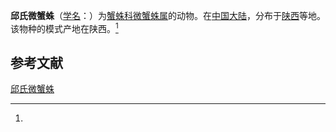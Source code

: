 {{Speciesbox
| name = 邱氏微蟹蛛
| status = 
| status_system = 
| image = 
| genus = Lysiteles
| species = qiuae
| authority = (Song et Wang, 1991)<ref name='id14534'>{{cite web| url =http://www.bioinfo.cn/db05/BjdwSpecies.php?action=view&id=14534| title =邱氏微蟹蛛| work =《中国动物物种编目数据库》| publisher =中国科学院微生物研究所| author =中国科学院动物研究所| accessdate =2009-04-28| deadurl =yes| archiveurl =https://web.archive.org/web/20160305024149/http://www.bioinfo.cn/db05/BjdwSpecies.php?action=view&id=14534| archivedate =2016-03-05}}</ref>
}}

'''邱氏微蟹蛛'''（[[学名|学名]]：{{lang|la|''Lysiteles qiuae''}}）为[[蟹蛛科|蟹蛛科]][[微蟹蛛属|微蟹蛛属]]的动物。在[[中国大陆|中国大陆]]，分布于[[陕西|陕西]]等地。该物种的模式产地在陕西。<ref name='id14534'/>

== 参考文献 ==
{{reflist}}

{{Wikispecies|Lysiteles qiuae}}
{{Taxonbar|from=Q2453487}}

[[Category:微蟹蛛属|邱氏微蟹蛛]]


{{蜘蛛小作品}}
